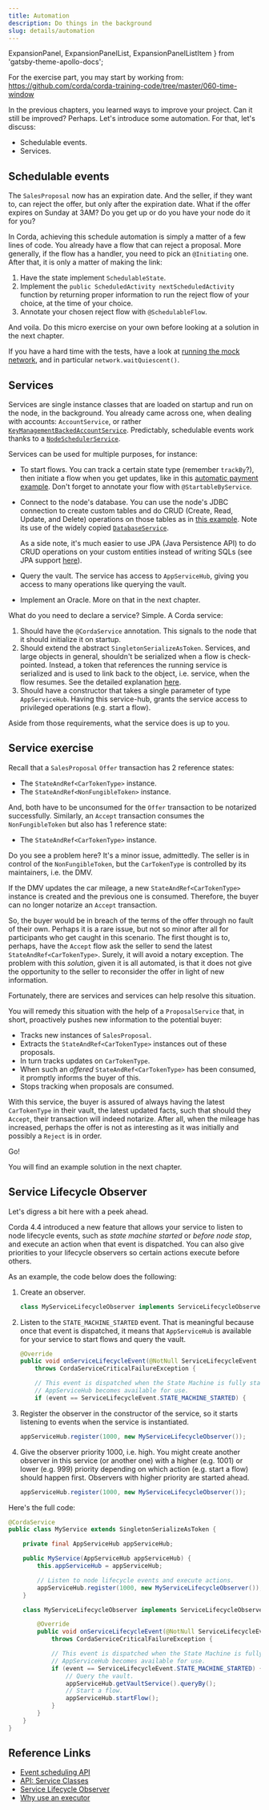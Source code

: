```yaml
---
title: Automation
description: Do things in the background
slug: details/automation
---
```



  ExpansionPanel,
  ExpansionPanelList,
  ExpansionPanelListItem
} from 'gatsby-theme-apollo-docs';

<ExpansionPanel title="Code">

For the exercise part, you may start by working from: https://github.com/corda/corda-training-code/tree/master/060-time-window

</ExpansionPanel>

In the previous chapters, you learned ways to improve your project. Can it still be improved? Perhaps. Let's introduce some automation. For that, let's discuss:

* Schedulable events.
* Services.

## Schedulable events

The `SalesProposal` now has an expiration date. And the seller, if they want to, can reject the offer, but only after the expiration date. What if the offer expires on Sunday at 3AM? Do you get up or do you have your node do it for you?

In Corda, achieving this schedule automation is simply a matter of a few lines of code. You already have a flow that can reject a proposal. More generally, if the flow has a handler, you need to pick an `@Initiating` one. After that, it is only a matter of making the link:

1. Have the state implement `SchedulableState`.
2. Implement the `public ScheduledActivity nextScheduledActivity` function by returning proper information to run the reject flow of your choice, at the time of your choice.
3. Annotate your chosen reject flow with `@SchedulableFlow`.

And voila. Do this micro exercise on your own before looking at a solution in the next chapter.

<HighlightBox type="tip">

If you have a hard time with the tests, have a look at [running the mock network](https://docs.corda.net/docs/corda-os/4.3/api-testing.html#running-the-network), and in particular `network.waitQuiescent()`.

</HighlightBox>

## Services

Services are single instance classes that are loaded on startup and run on the node, in the background. You already came across one, when dealing with accounts: `AccountService`, or rather [`KeyManagementBackedAccountService`](https://github.com/corda/accounts/blob/release/1.0/workflows/src/main/kotlin/com/r3/corda/lib/accounts/workflows/services/KeyManagementBackedAccountService.kt#L26-L27). Predictably, schedulable events work thanks to a [`NodeSchedulerService`](https://docs.corda.net/docs/corda-os/4.3/node-services.html#nodeschedulerservice).

Services can be used for multiple purposes, for instance:

* To start flows. You can track a certain state type (remember `trackBy`?), then initiate a flow when you get updates, like in this [automatic payment example](https://github.com/corda/samples/blob/62722858a2f50512a9445e1f79b4619d2e8199d0/autopayroll-CordaService/workflows-java/src/main/java/net/corda/examples/autopayroll/flows/AutoPaymentService.java#L30-L40). Don't forget to annotate your flow with `@StartableByService`.
* Connect to the node's database. You can use the node's JDBC connection to create custom tables and do CRUD (Create, Read, Update, and Delete) operations on those tables as in [this example](https://github.com/corda/samples/blob/release-V4/flow-db/workflows-java/src/main/java/com/flowdb/CryptoValuesDatabaseService.java). Note its use of the widely copied [`DatabaseService`](https://github.com/corda/samples/blob/release-V4/flow-db/workflows-java/src/main/java/com/flowdb/DatabaseService.java).

    As a side note, it's much easier to use JPA (Java Persistence API) to do CRUD operations on your custom entities instead of writing SQLs (see JPA support [here](https://docs.corda.net/docs/corda-os/4.3/api-persistence.html#jpa-support)).
* Query the vault. The service has access to `AppServiceHub`, giving you access to many operations like querying the vault.
* Implement an Oracle. More on that in the next chapter.

What do you need to declare a service? Simple. A Corda service:

1. Should have the `@CordaService` annotation. This signals to the node that it should initialize it on startup.
2. Should extend the abstract `SingletonSerializeAsToken`. Services, and large objects in general, shouldn't be serialized when a flow is check-pointed. Instead, a token that references the running service is serialized and is used to link back to the object, i.e. service, when the flow resumes. See the detailed explanation [here](https://github.com/corda/samples/blob/62722858a2f50512a9445e1f79b4619d2e8199d0/timesheet-example/workflows-java/src/main/java/com/example/service/SalaryRateOracle.java#L3-L11).
3. Should have a constructor that takes a single parameter of type `AppServiceHub`. Having this service-hub, grants the service access to privileged operations (e.g. start a flow).

Aside from those requirements, what the service does is up to you.

## Service exercise

Recall that a `SalesProposal` `Offer` transaction has 2 reference states:

* The `StateAndRef<CarTokenType>` instance.
* The `StateAndRef<NonFungibleToken>` instance.

And, both have to be unconsumed for the `Offer` transaction to be notarized successfully. Similarly, an `Accept` transaction consumes the `NonFungibleToken` but also has 1 reference state:

* The `StateAndRef<CarTokenType>` instance.

Do you see a problem here? It's a minor issue, admittedly. The seller is in control of the `NonFungibleToken`, but the `CarTokenType` is controlled by its maintainers, i.e. the DMV.

<HighlightBox type="warn">

If the DMV updates the car mileage, a new `StateAndRef<CarTokenType>` instance is created and the previous one is consumed. Therefore, the buyer can no longer notarize an `Accept` transaction.

</HighlightBox>

So, the buyer would be in breach of the terms of the offer through no fault of their own. Perhaps it is a rare issue, but not so minor after all for participants who get caught in this scenario. The first thought is to, perhaps, have the `Accept` flow ask the seller to send the latest `StateAndRef<CarTokenType>`. Surely, it will avoid a notary exception. The problem with this _solution_, given it is all automated, is that it does not give the opportunity to the seller to reconsider the offer in light of new information.

Fortunately, there are services and services can help resolve this situation.

You will remedy this situation with the help of a `ProposalService` that, in short, proactively pushes new information to the potential buyer:

* Tracks new instances of `SalesProposal`.
* Extracts the `StateAndRef<CarTokenType>` instances out of these proposals.
* In turn tracks updates on `CarTokenType`.
* When such an _offered_ `StateAndRef<CarTokenType>` has been consumed, it promptly informs the buyer of this.
* Stops tracking when proposals are consumed.

With this service, the buyer is assured of always having the latest `CarTokenType` in their vault, the latest updated facts, such that should they `Accept`, their transaction will indeed notarize. After all, when the mileage has increased, perhaps the offer is not as interesting as it was initially and possibly a `Reject` is in order.

Go!

You will find an example solution in the next chapter.

## Service Lifecycle Observer

Let's digress a bit here with a peek ahead.

Corda 4.4 introduced a new feature that allows your service to listen to node lifecycle events, such as _state machine started_ or _before node stop_, and execute an action when that event is dispatched. You can also give priorities to your lifecycle observers so certain actions execute before others.

As an example, the code below does the following:

1. Create an observer.

    ```java
    class MyServiceLifecycleObserver implements ServiceLifecycleObserver
    ```

2. Listen to the `STATE_MACHINE_STARTED` event. That is meaningful because once that event is dispatched, it means that `AppServiceHub` is available for your service to start flows and query the vault.

    ```java
    @Override
    public void onServiceLifecycleEvent(@NotNull ServiceLifecycleEvent event)
    	throws CordaServiceCriticalFailureException {

    	// This event is dispatched when the State Machine is fully started, and
    	// AppServiceHub becomes available for use.
    	if (event == ServiceLifecycleEvent.STATE_MACHINE_STARTED) {
    ```

3. Register the observer in the constructor of the service, so it starts listening to events when the service is instantiated.

    ```java
    appServiceHub.register(1000, new MyServiceLifecycleObserver());
    ```

4. Give the observer priority 1000, i.e. high. You might create another observer in this service (or another one) with a higher (e.g. 1001) or lower (e.g. 999) priority depending on which action (e.g. start a flow) should happen first. Observers with higher priority are started ahead.

    ```java
    appServiceHub.register(1000, new MyServiceLifecycleObserver());
    ```

Here's the full code:

```java
@CordaService
public class MyService extends SingletonSerializeAsToken {

	private final AppServiceHub appServiceHub;

	public MyService(AppServiceHub appServiceHub) {
		this.appServiceHub = appServiceHub;

		// Listen to node lifecycle events and execute actions.
		appServiceHub.register(1000, new MyServiceLifecycleObserver());
	}

	class MyServiceLifecycleObserver implements ServiceLifecycleObserver {

		@Override
		public void onServiceLifecycleEvent(@NotNull ServiceLifecycleEvent event)
			throws CordaServiceCriticalFailureException {

			// This event is dispatched when the State Machine is fully started, and
			// AppServiceHub becomes available for use.
			if (event == ServiceLifecycleEvent.STATE_MACHINE_STARTED) {
				// Query the vault.
				appServiceHub.getVaultService().queryBy();
				// Start a flow.
				appServiceHub.startFlow();
			}
		}
	}
}
```

## Reference Links

* [Event scheduling API](https://docs.corda.net/docs/corda-os/4.3/event-scheduling.html)
* [API: Service Classes](https://docs.corda.net/docs/corda-os/4.4/api-service-classes.html)
* [Service Lifecycle Observer](https://www.corda.net/blog/lifecycle-observer-for-cordaservice/)
* [Why use an executor](https://lankydan.dev/2018/10/05/starting-flows-with-trackby)

